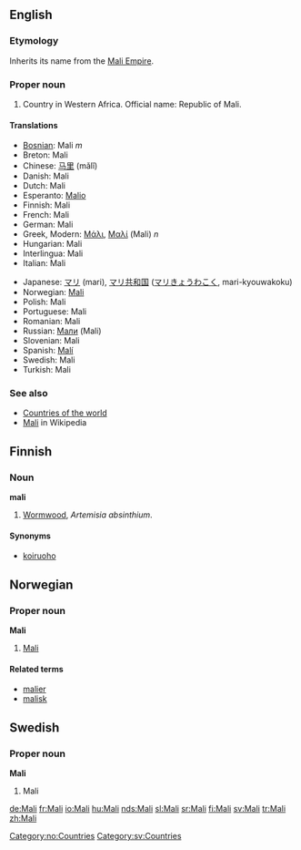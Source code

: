 ==English==
===Etymology===
Inherits its name from the [[w:Mali Empire|Mali Empire]].

===Proper noun===
# Country in Western Africa. Official name: Republic of Mali.

====Translations====
{{top}}
*[[Bosnian]]: Mali ''m''
*Breton: Mali
*Chinese: [[马里]] (mǎlǐ)
*Danish: Mali
*Dutch: Mali
*Esperanto: [[Malio]]
*Finnish: Mali
*French: Mali
*German: Mali
*Greek, Modern: [[Μάλι]], [[Μαλί]] (Mali) ''n''
*Hungarian: Mali
*Interlingua: Mali
*Italian: Mali
{{mid}}
*Japanese: [[マリ]] (mari), [[マリ共和国]] ([[マリきょうわこく]], mari-kyouwakoku)
*Norwegian: [[#Norwegian|Mali]]
*Polish: Mali
*Portuguese: Mali
*Romanian: Mali
*Russian: [[Мали]] (Mali)
*Slovenian: Mali
*Spanish: [[Malí]]
*Swedish: Mali
*Turkish: Mali
{{bottom}}

===See also===
*[[Countries of the world]]
*[[w:Mali|Mali]] in Wikipedia

==Finnish==

===Noun===
'''mali'''

# [[Wormwood]], ''Artemisia absinthium''.

====Synonyms====
*[[koiruoho]]

==Norwegian==
===Proper noun===
[[Category:no:Countries]]
'''Mali'''
#[[#English|Mali]]
====Related terms====
*[[malier]]
*[[malisk]]

==Swedish==
===Proper noun===
'''Mali'''
#Mali

[[Category:sv:Countries]]

[[de:Mali]]
[[fr:Mali]]
[[io:Mali]]
[[hu:Mali]]
[[nds:Mali]]
[[sl:Mali]]
[[sr:Mali]]
[[fi:Mali]]
[[sv:Mali]]
[[tr:Mali]]
[[zh:Mali]]